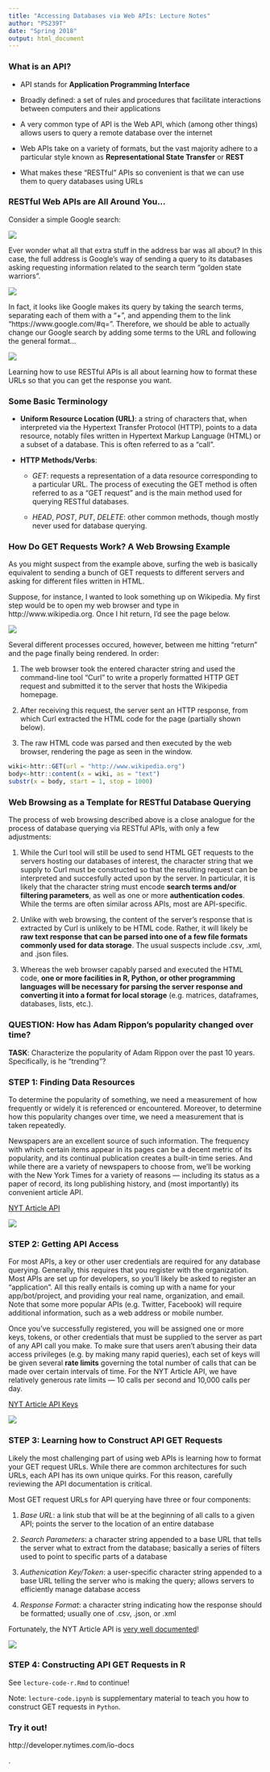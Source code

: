 ```yaml
---
title: "Accessing Databases via Web APIs: Lecture Notes"
author: "PS239T"
date: "Spring 2018"
output: html_document
---
```


### What is an API?

* API stands for **Application Programming Interface**

* Broadly defined: a set of rules and procedures that facilitate interactions between computers and their applications

* A very common type of API is the Web API, which (among other things) allows users to query a remote database over the internet

* Web APIs take on a variety of formats, but the vast majority adhere to a particular style known as **Representational State Transfer** or **REST**

* What makes these "RESTful" APIs so convenient is that we can use them to query databases using URLs 

### RESTful Web APIs are All Around You...

Consider a simple Google search:

![](figures/google_search.png)

Ever wonder what all that extra stuff in the address bar was all about?  In this case, the full address is Google's way of sending a query to its databases asking requesting information related to the search term "golden state warriors". 

![](figures/google_link.png)

In fact, it looks like Google makes its query by taking the search terms, separating each of them with a "+", and appending them to the link "https://www.google.com/#q=".  Therefore, we should be able to actually change our Google search by adding some terms to the URL and following the general format...  

![](figures/google_link_change.png)

Learning how to use RESTful APIs is all about learning how to format these URLs so that you can get the response you want.

### Some Basic Terminology

* **Uniform Resource Location (URL)**: a string of characters that, when interpreted via the Hypertext Transfer Protocol (HTTP), points to a data resource, notably files written in Hypertext Markup Language (HTML) or a subset of a database.  This is often referred to as a "call".

* **HTTP Methods/Verbs**:

    + *GET*: requests a representation of a data resource corresponding to a particular URL.  The process of executing the GET method is often referred to as a "GET request" and is the main method used for querying RESTful databases.
    
    + *HEAD*, *POST*, *PUT*, *DELETE*: other common methods, though mostly never used for database querying.
    
### How Do GET Requests Work?  A Web Browsing Example

As you might suspect from the example above, surfing the web is basically equivalent to sending a bunch of GET requests to different servers and asking for different files written in HTML.

Suppose, for instance, I wanted to look something up on Wikipedia.  My first step would be to open my web browser and type in http://www.wikipedia.org.  Once I hit return, I'd see the page below.  

![](figures/wikipedia.png)

Several different processes occured, however, between me hitting "return" and the page finally being rendered.  In order:

1. The web browser took the entered character string and used the command-line tool "Curl" to write a properly formatted HTTP GET request and submitted it to the server that hosts the Wikipedia homepage.

2. After receiving this request, the server sent an HTTP response, from which Curl extracted the HTML code for the page (partially shown below).

3. The raw HTML code was parsed and then executed by the web browser, rendering the page as seen in the window.

```r
wiki<-httr::GET(url = "http://www.wikipedia.org")
body<-httr::content(x = wiki, as = "text")
substr(x = body, start = 1, stop = 1000)
```

### Web Browsing as a Template for RESTful Database Querying

The process of web browsing described above is a close analogue for the process of database querying via RESTful APIs, with only a few adjustments:

1. While the Curl tool will still be used to send HTML GET requests to the servers hosting our databases of interest, the character string that we supply to Curl must be constructed so that the resulting request can be interpreted and succesfully acted upon by the server.  In particular, it is likely that the character string must encode **search terms and/or filtering parameters**, as well as one or more **authentication codes**.  While the terms are often similar across APIs, most are API-specific.

2. Unlike with web browsing, the content of the server's response that is extracted by Curl is unlikely to be HTML code.  Rather, it will likely be **raw text response that can be parsed into one of a few file formats commonly used for data storage**.  The usual suspects include .csv, .xml, and .json files.

3. Whereas the web browser capably parsed and executed the HTML code, **one or more facilities in R, Python, or other programming languages will be necessary for parsing the server response and converting it into a format for local storage** (e.g. matrices, dataframes, databases, lists, etc.).

### QUESTION: How has Adam Rippon's popularity changed over time? 

**TASK**: Characterize the popularity of Adam Rippon over the past 10 years.  Specifically, is he "trending"?


### STEP 1: Finding Data Resources

To determine the popularity of something, we need a measurement of how frequently or widely it is referenced or encountered.  Moreover, to determine how this popularity changes over time, we need a measurement that is taken repeatedly.

Newspapers are an excellent source of such information.  The frequency with which certain items appear in its pages can be a decent metric of its popularity, and its continual publication creates a built-in time series.  And while there are a variety of newspapers to choose from, we'll be working with the New York Times for a variety of reasons --- including its status as a paper of record, its long publishing history, and (most importantly) its convenient article API.

[NYT Article API](http://developer.nytimes.com/)

![](figures/nytimes_start.png)

### STEP 2: Getting API Access

For most APIs, a key or other user credentials are required for any database querying.  Generally, this requires that you register with the organization.  Most APIs are set up for developers, so you'll likely be asked to register an "application".  All this really entails is coming up with a name for your app/bot/project, and providing your real name, organization, and email.  Note that some more popular APIs (e.g. Twitter, Facebook) will require additional information, such as a web address or mobile number.

Once you've successfully registered, you will be assigned one or more keys, tokens, or other credentials that must be supplied to the server as part of any API call you make.  To make sure that users aren't abusing their data access privileges (e.g. by making many rapid queries), each set of keys will be given several **rate limits** governing the total number of calls that can be made over certain intervals of time.  For the NYT Article API, we have relatively generous rate limits --- 10 calls per second and 10,000 calls per day.

[NYT Article API Keys](http://developer.nytimes.com/apps/mykeys)

![](figures/nytimes_key.png)

### STEP 3: Learning how to Construct API GET Requests

Likely the most challenging part of using web APIs is learning how to format your GET request URLs.  While there are common architectures for such URLs, each API has its own unique quirks.  For this reason, carefully reviewing the API documentation is critical.

Most GET request URLs for API querying have three or four components:

1. *Base URL*: a link stub that will be at the beginning of all calls to a given API; points the server to the location of an entire database

2. *Search Parameters*: a character string appended to a base URL that tells the server what to extract from the database; basically a series of filters used to point to specific parts of a database

3. *Authenication Key/Token*: a user-specific character string appended to a base URL telling the server who is making the query; allows servers to efficiently manage database access

4. *Response Format*: a character string indicating how the response should be formatted; usually one of .csv, .json, or .xml

Fortunately, the NYT Article API is [very well documented](http://developer.nytimes.com/docs/read/article_search_api_v2)!

![](figures/nytimes_docs.png)

### STEP 4: Constructing API GET Requests in R

See `lecture-code-r.Rmd` to continue!

Note: `lecture-code.ipynb` is supplementary material to teach you how to construct GET requests in `Python`.


### Try it out!

http://developer.nytimes.com/io-docs




.
